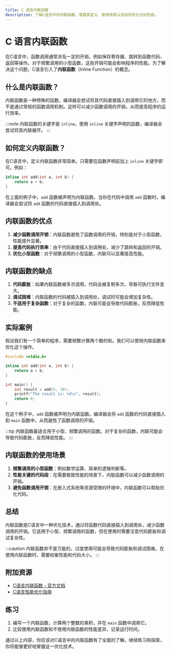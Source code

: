 ```yaml
---
title: C 语言内联函数
description: 了解C语言中的内联函数，掌握其定义、使用场景以及如何优化代码性能。
---
```


# C 语言内联函数

在C语言中，函数调用通常涉及一定的开销，例如保存寄存器、跳转到函数代码、返回等操作。对于频繁调用的小型函数，这些开销可能会影响程序的性能。为了解决这个问题，C语言引入了**内联函数**（Inline Function）的概念。

## 什么是内联函数？

内联函数是一种特殊的函数，编译器会尝试将其代码直接插入到调用它的地方，而不是通过常规的函数调用机制。这样可以减少函数调用的开销，从而提高程序的运行效率。

:::note
内联函数的关键字是 `inline`。使用 `inline` 关键字声明的函数，编译器会尝试将其内联展开。
:::

## 如何定义内联函数？

在C语言中，定义内联函数非常简单。只需要在函数声明前加上 `inline` 关键字即可。例如：

```c
inline int add(int a, int b) {
    return a + b;
}
```

在上面的例子中，`add` 函数被声明为内联函数。当你在代码中调用 `add` 函数时，编译器会尝试将 `add` 函数的代码直接插入到调用处。

## 内联函数的优点

1. **减少函数调用开销**：内联函数避免了函数调用的开销，特别是对于小型函数，性能提升显著。
2. **提高代码执行效率**：由于代码直接插入到调用处，减少了跳转和返回的开销。
3. **优化小型函数**：对于频繁调用的小型函数，内联可以显著提高性能。

## 内联函数的缺点

1. **代码膨胀**：如果内联函数被多次调用，代码会被复制多次，导致可执行文件变大。
2. **调试困难**：内联函数的代码被插入到调用处，调试时可能会增加复杂性。
3. **不适用于复杂函数**：对于复杂的函数，内联可能会导致代码膨胀，反而降低性能。

## 实际案例

假设我们有一个简单的程序，需要频繁计算两个数的和。我们可以使用内联函数来优化这个操作。

```c
#include <stdio.h>

inline int add(int a, int b) {
    return a + b;
}

int main() {
    int result = add(5, 10);
    printf("The result is: %d\n", result);
    return 0;
}
```

在这个例子中，`add` 函数被声明为内联函数。编译器会将 `add` 函数的代码直接插入到 `main` 函数中，从而避免了函数调用的开销。

:::tip
内联函数最适合用于小型、频繁调用的函数。对于复杂的函数，内联可能会导致代码膨胀，反而降低性能。
:::

## 内联函数的使用场景

1. **频繁调用的小型函数**：例如数学运算、简单的逻辑判断等。
2. **性能关键的代码段**：在需要极致性能的场景下，内联函数可以减少函数调用的开销。
3. **避免函数调用开销**：在嵌入式系统等资源受限的环境中，内联函数可以帮助优化代码。

## 总结

内联函数是C语言中一种优化技术，通过将函数代码直接插入到调用处，减少函数调用的开销。它适用于小型、频繁调用的函数，但在使用时需要注意代码膨胀和调试复杂性。

:::caution
内联函数并不是万能的，过度使用可能会导致代码膨胀和调试困难。在使用内联函数时，需要权衡性能和代码大小。
:::

## 附加资源

- [C语言内联函数 - 官方文档](https://en.cppreference.com/w/c/language/inline)
- [C语言性能优化指南](https://www.oreilly.com/library/view/c-performance/9781491905335/)

## 练习

1. 编写一个内联函数，计算两个整数的乘积，并在 `main` 函数中调用它。
2. 比较使用内联函数和不使用内联函数的性能差异，记录运行时间。

通过以上内容，你应该对C语言中的内联函数有了全面的了解。继续练习和探索，你将能够更好地掌握这一优化技术。